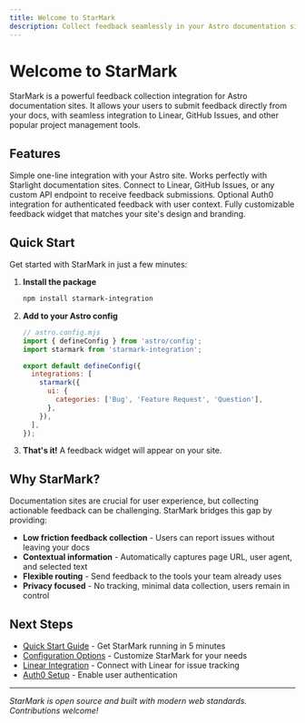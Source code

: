 ```yaml
---
title: Welcome to StarMark
description: Collect feedback seamlessly in your Astro documentation sites
---
```



# Welcome to StarMark

StarMark is a powerful feedback collection integration for Astro documentation sites. It allows your users to submit feedback directly from your docs, with seamless integration to Linear, GitHub Issues, and other popular project management tools.

## Features

<CardGrid>
  <Card title="Easy Integration" icon="rocket">
    Simple one-line integration with your Astro site. Works perfectly with Starlight documentation sites.
  </Card>
  
  <Card title="Multiple Backends" icon="setting">
    Connect to Linear, GitHub Issues, or any custom API endpoint to receive feedback submissions.
  </Card>
  
  <Card title="User Authentication" icon="approve-check">
    Optional Auth0 integration for authenticated feedback with user context.
  </Card>
  
  <Card title="Customizable UI" icon="puzzle">
    Fully customizable feedback widget that matches your site's design and branding.
  </Card>
</CardGrid>

## Quick Start

Get started with StarMark in just a few minutes:

1. **Install the package**
   ```bash
   npm install starmark-integration
   ```

2. **Add to your Astro config**
   ```js
   // astro.config.mjs
   import { defineConfig } from 'astro/config';
   import starmark from 'starmark-integration';
   
   export default defineConfig({
     integrations: [
       starmark({
         ui: {
           categories: ['Bug', 'Feature Request', 'Question'],
         },
       }),
     ],
   });
   ```

3. **That's it!** A feedback widget will appear on your site.

## Why StarMark?

Documentation sites are crucial for user experience, but collecting actionable feedback can be challenging. StarMark bridges this gap by providing:

- **Low friction feedback collection** - Users can report issues without leaving your docs
- **Contextual information** - Automatically captures page URL, user agent, and selected text
- **Flexible routing** - Send feedback to the tools your team already uses
- **Privacy focused** - No tracking, minimal data collection, users remain in control

## Next Steps

- [Quick Start Guide](/getting-started/quick-start/) - Get StarMark running in 5 minutes
- [Configuration Options](/configuration/basic-setup/) - Customize StarMark for your needs
- [Linear Integration](/configuration/linear/) - Connect with Linear for issue tracking
- [Auth0 Setup](/configuration/auth0/) - Enable user authentication

---

*StarMark is open source and built with modern web standards. Contributions welcome!* 